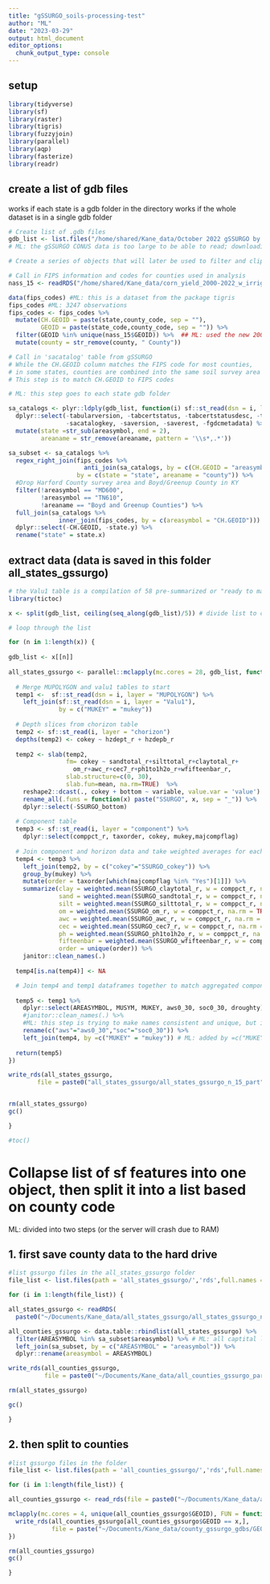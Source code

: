```yaml
---
title: "gSSURGO_soils-processing-test"
author: "ML"
date: "2023-03-29"
output: html_document
editor_options: 
  chunk_output_type: console
---
```


## setup

```r

library(tidyverse)
library(sf)
library(raster)
library(tigris)
library(fuzzyjoin)
library(parallel)
library(aqp)
library(fasterize)
library(readr)

```

## create a list of gdb files

works if each state is a gdb folder in the directory
works if the whole dataset is in a single gdb folder

```r

# Create list of .gdb files
gdb_list <- list.files("/home/shared/Kane_data/October 2022 gSSURGO by State/", full.names = T, pattern = "gdb")
# ML: the gSSURGO CONUS data is too large to be able to read; downloading files by states and read by states

# Create a series of objects that will later be used to filter and clip gSSURGO data----

# Call in FIPS information and codes for counties used in analysis
nass_15 <- readRDS("/home/shared/Kane_data/corn_yield_2000-2022_w_irrigation_n_15.rds")

data(fips_codes) #ML: this is a dataset from the package tigris
fips_codes #ML: 3247 observations
fips_codes <- fips_codes %>%
  mutate(CH.GEOID = paste(state,county_code, sep = ""), 
         GEOID = paste(state_code,county_code, sep = "")) %>%
  filter(GEOID %in% unique(nass_15$GEOID)) %>%  ## ML: used the new 2000-2022 data file
  mutate(county = str_remove(county, " County")) 

# Call in 'sacatalog' table from gSSURGO
# While the CH.GEOID column matches the FIPS code for most counties, 
# in some states, counties are combined into the same soil survey area
# This step is to match CH.GEOID to FIPS codes

# ML: this step goes to each state gdb folder 

sa_catalogs <- plyr::ldply(gdb_list, function(i) sf::st_read(dsn = i, layer = "sacatalog")) %>%
  dplyr::select(-tabularversion, -tabcertstatus, -tabcertstatusdesc, -tabnasisexportdate, -tabularverest, -tabularversion, 
                -sacatalogkey, -saversion, -saverest, -fgdcmetadata) %>%
  mutate(state =str_sub(areasymbol, end = 2),
         areaname = str_remove(areaname, pattern = '\\s*,.*'))

sa_subset <- sa_catalogs %>%
  regex_right_join(fips_codes %>%
                     anti_join(sa_catalogs, by = c(CH.GEOID = "areasymbol")), 
                   by = c(state = "state", areaname = "county")) %>%
  #Drop Harford County survey area and Boyd/Greenup County in KY
  filter(!areasymbol == "MD600",
         !areasymbol == "TN610",
         !areaname == "Boyd and Greenup Counties") %>%
  full_join(sa_catalogs %>%
              inner_join(fips_codes, by = c(areasymbol = "CH.GEOID"))) %>%
  dplyr::select(-CH.GEOID, -state.y) %>%
  rename("state" = state.x) 

```

## extract data (data is saved in this folder all_states_gssurgo)

```r
# the Valu1 table is a compilation of 58 pre-summarized or "ready to map" attributes
library(tictoc)

x <- split(gdb_list, ceiling(seq_along(gdb_list)/5)) # divide list to combine every 5 states

# loop through the list

for (n in 1:length(x)) {
  
gdb_list <- x[[n]]
  
all_states_gssurgo <- parallel::mclapply(mc.cores = 28, gdb_list, function(i){
  
  # Merge MUPOLYGON and valu1 tables to start
  temp1 <-  sf::st_read(dsn = i, layer = "MUPOLYGON") %>%
    left_join(sf::st_read(dsn = i, layer = "Valu1"),
              by = c("MUKEY" = "mukey")) 
  
  # Depth slices from chorizon table
  temp2 <- sf::st_read(i, layer = "chorizon")
  depths(temp2) <- cokey ~ hzdept_r + hzdepb_r
  
  temp2 <- slab(temp2, 
                fm= cokey ~ sandtotal_r+silttotal_r+claytotal_r+
                  om_r+awc_r+cec7_r+ph1to1h2o_r+wfifteenbar_r, 
                slab.structure=c(0, 30), 
                slab.fun=mean, na.rm=TRUE)  %>%
    reshape2::dcast(., cokey + bottom ~ variable, value.var = 'value') %>%
    rename_all(.funs = function(x) paste("SSURGO", x, sep = "_")) %>%
    dplyr::select(-SSURGO_bottom)  
 
  # Component table
  temp3 <- sf::st_read(i, layer = "component") %>%
    dplyr::select(comppct_r, taxorder, cokey, mukey,majcompflag) 
  
  # Join component and horizon data and take weighted averages for each map unit
  temp4 <- temp3 %>%
    left_join(temp2, by = c("cokey"="SSURGO_cokey")) %>%
    group_by(mukey) %>%
    mutate(order = taxorder[which(majcompflag %in% "Yes")[1]]) %>%
    summarize(clay = weighted.mean(SSURGO_claytotal_r, w = comppct_r, na.rm = TRUE),
              sand = weighted.mean(SSURGO_sandtotal_r, w = comppct_r, na.rm = TRUE),
              silt = weighted.mean(SSURGO_silttotal_r, w = comppct_r, na.rm = TRUE),
              om = weighted.mean(SSURGO_om_r, w = comppct_r, na.rm = TRUE),
              awc = weighted.mean(SSURGO_awc_r, w = comppct_r, na.rm = TRUE),
              cec = weighted.mean(SSURGO_cec7_r, w = comppct_r, na.rm = TRUE),
              ph = weighted.mean(SSURGO_ph1to1h2o_r, w = comppct_r, na.rm = TRUE),
              fifteenbar = weighted.mean(SSURGO_wfifteenbar_r, w = comppct_r, na.rm = TRUE),
              order = unique(order)) %>%
    janitor::clean_names(.)
  
  temp4[is.na(temp4)] <- NA

  # Join temp4 and temp1 dataframes together to match aggregated component data to mapunits
  
  temp5 <- temp1 %>%
    dplyr::select(AREASYMBOL, MUSYM, MUKEY, aws0_30, soc0_30, droughty) %>%
    #janitor::clean_names(.) %>% 
    #ML: this step is trying to make names consistent and unique, but it gives a break sf object and creates the internal error (can't find 'agr' columns) when renaming in the next step; disable this step will not generate the error
    rename(c("aws"="aws0_30","soc"="soc0_30")) %>%
    left_join(temp4, by =c("MUKEY" = "mukey")) # ML: added by =c("MUKEY" = "mukey")
  
  return(temp5)
})

write_rds(all_states_gssurgo, 
        file = paste0("all_states_gssurgo/all_states_gssurgo_n_15_part",n,".rds"))


rm(all_states_gssurgo)
gc()

}

#toc()


```


# Collapse list of sf features into one object, then split it into a list based on county code

ML: divided into two steps (or the server will crash due to RAM)

## 1. first save county data to the hard drive 

```r
#list gssurgo files in the all_states_gssurgo folder
file_list <- list.files(path = 'all_states_gssurgo/','rds',full.names = TRUE)

for (i in 1:length(file_list)) {

all_states_gssurgo <- readRDS(
  paste0("~/Documents/Kane_data/all_states_gssurgo/all_states_gssurgo_n_15_part",i,".rds"))

all_counties_gssurgo <- data.table::rbindlist(all_states_gssurgo) %>%  
  filter(AREASYMBOL %in% sa_subset$areasymbol) %>% # ML: all captital letters
  left_join(sa_subset, by = c("AREASYMBOL" = "areasymbol")) %>%
  dplyr::rename(areasymbol = AREASYMBOL)

write_rds(all_counties_gssurgo, 
          file = paste0("~/Documents/Kane_data/all_counties_gssurgo_part",i,".rds"))

rm(all_states_gssurgo)

gc()

}

```

## 2. then split to counties 

```r

#list gssurgo files in the folder
file_list <- list.files(path = 'all_counties_gssurgo/','rds',full.names = TRUE)

for (i in 1:length(file_list)) {

all_counties_gssurgo <- read_rds(file = paste0("~/Documents/Kane_data/all_counties_gssurgo_n_15_part",i,".rds"))

mclapply(mc.cores = 4, unique(all_counties_gssurgo$GEOID), FUN = function(x){
  write_rds(all_counties_gssurgo[all_counties_gssurgo$GEOID == x,], 
            file = paste("~/Documents/Kane_data/county_gssurgo_gdbs/GEOID_", x, ".rds", sep = ""))
})

rm(all_counties_gssurgo)
gc()

}

```
